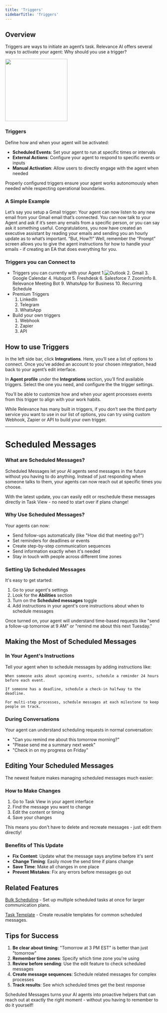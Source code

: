 ```yaml
---
title: 'Triggers'
sidebarTitle: 'Triggers'
---
```


## Overview

Triggers are ways to initiate an agent’s task. Relevance AI offers several ways to activate your agent: Why should you use a trigger? 

<img 
  height="200"  
  src="/images/agent/triggers.png" 
/>


### Triggers

Define how and when your agent will be activated:

- **Scheduled Events**: Set your agent to run at specific times or intervals
- **External Actions**: Configure your agent to respond to specific events or inputs
- **Manual Activation**: Allow users to directly engage with the agent when needed

Properly configured triggers ensure your agent works autonomously when needed while respecting operational boundaries.


### A Simple Example

Let’s say you setup a Gmail trigger: Your agent can now listen to any new email from your Gmail email that’s connected. You can now talk to your Agent and ask if it’s seen any emails from a specific person, or you can say ask it something useful. Congratulations, you now have created an executive assistant by reading your emails and sending you an hourly update as to what’s important. “But, How?!” Well, remember the “Prompt” screen allows you to give the agent instructions for how to handle your emails - if creating an EA that does everything for you.

### Triggers you can Connect to
- Triggers you can currently with your Agent
  1.![Outlook](integrations/agent-integrations/outlook.mdx)
  2. Gmail
  3. Google Calendar
  4. Hubspot
  5. Freshdesk
  6. Salesforce
  7. Zoominfo
  8. Relevance Meeting Bot
  9. WhatsApp for Business
  10. Recurring Schedule
- Premium Triggers
  1. LinkedIn
  2. Telegram
  3. WhatsApp
- Build your own triggers
  1. Webhook
  2. Zapier
  3. API

## How to use Triggers

In the left side bar, click **Integrations**. Here, you’ll see a list of options to connect. Once you’ve added an account to your chosen integration, head back to your agent’s edit interface.

In **Agent profile** under the **Integrations** section, you’ll find available triggers. Select the one you need, and configure the the trigger settings.

You’ll be able to customize how and when your agent processes events from this trigger to align with your work habits.

While Relevance has many built in triggers, if you don’t see the third party service you want to use in our list of options, you can try using custom Webhook, Zapier or API to build your own trigger.

---

# Scheduled Messages

### What are Scheduled Messages?

Scheduled Messages let your AI agents send messages in the future without you having to do anything. Instead of just responding when someone talks to them, your agents can now reach out at specific times you choose.

With the latest update, you can easily edit or reschedule these messages directly in Task View - no need to start over if plans change!

### Why Use Scheduled Messages?

Your agents can now:

- Send follow-ups automatically (like "How did that meeting go?")
- Set reminders for deadlines or events
- Create step-by-step communication sequences
- Send information exactly when it's needed
- Stay in touch with people across different time zones

### Setting Up Scheduled Messages

It's easy to get started:

1. Go to your agent's settings
2. Look for the **Abilities** section
3. Turn on the **Scheduled messages** toggle
4. Add instructions in your agent's core instructions about when to schedule messages

Once turned on, your agent will understand time-based requests like "send a follow-up tomorrow at 9 AM" or "remind me about this next Tuesday."

## Making the Most of Scheduled Messages

### In Your Agent's Instructions

Tell your agent when to schedule messages by adding instructions like:

```
When someone asks about upcoming events, schedule a reminder 24 hours before each event.

If someone has a deadline, schedule a check-in halfway to the deadline.

For multi-step processes, schedule messages at each milestone to keep people on track.

```

### During Conversations

Your agent can understand scheduling requests in normal conversation:

- "Can you remind me about this tomorrow morning?"
- "Please send me a summary next week"
- "Check in on my progress on Friday"

## Editing Your Scheduled Messages

The newest feature makes managing scheduled messages much easier:

### How to Make Changes

1. Go to Task View in your agent interface
2. Find the message you want to change
3. Edit the content or timing
4. Save your changes

This means you don't have to delete and recreate messages - just edit them directly!

### Benefits of This Update

- **Fix Content**: Update what the message says anytime before it's sent
- **Change Timing**: Easily move the send time if plans change
- **Save Time**: Make all changes in one place
- **Prevent Mistakes**: Fix any errors before messages go out

## Related Features

[Bulk Scheduling](https://relevanceai.com/docs/agent/customise-agent/bulk-schedule) - Set up multiple scheduled tasks at once for larger communication plans.

[Task Template](https://relevanceai.com/docs/agent/customise-agent/task-template) - Create reusable templates for common scheduled messages.

## Tips for Success

1. **Be clear about timing**: "Tomorrow at 3 PM EST" is better than just "tomorrow"
2. **Remember time zones**: Specify which time zone you're using
3. **Review before sending**: Use the edit feature to check scheduled messages
4. **Create message sequences**: Schedule related messages for complex processes
5. **Track results**: See which scheduled times get the best response

Scheduled Messages turns your AI agents into proactive helpers that can reach out at exactly the right moment - without you having to remember to do it yourself!